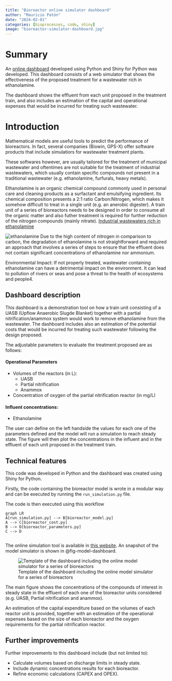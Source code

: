 ```yaml
---
title: "Bioreactor online simulator dashboard"
author: "Mauricio Patón"
date: "2024-02-01"
categories: [bioprocesses, code, shiny]
image: "bioreactor-simulator-dashboard.jpg"
---
```


# Summary

An [online dashboard](https://envbioprom.shinyapps.io/bioreactor-dashboard/) developed using Python and Shiny for Python was developed. 
This dashboard consists of a web simulator that shows the effectiveness of the proposed treatment for a wastewater rich in ethanolamine.  

The dashboard shows the effluent from each unit proposed in the treatment train, and also includes an estimation of the capital and operational expenses that would be incurred for treating such wastewater.

# Introduction

Mathematical models are useful tools to predict the performance of bioreactors. In fact, several companies (Biowin, GPS-X) offer software products that include simulatiors for wastewater treatment plants. 

These softwares however, are usually tailored for the treatment of municipal wastewater and oftentimes are not suitable for the treatment of industrial wastewaters, which usually contain specific compounds not present in a traditional wastewater (e.g. ethanolamine, furfurals, heavy metals).

Ethanolamine is an organic chemical compound commonly used in personal care and cleaning products as a surfactant and emulsifying ingredient. Its chemical composition presents a 2:1 ratio Carbon:Nitrogen, which makes it somehow difficult to treat in a single unit (e.g. an anerobic digester). A train unit of a series of bioreactors needs to be designed in order to consume all the organic matter and also futher treatment is required for further reduction of the nitrogen compounds (mainly nitrate). [Industrial wastewaters rich in ethanolamine](https://doi.org/10.1016/j.psep.2022.05.054)

![ethanolamine](ethanolamine.jpg)
Due to the high content of nitrogen in comparison to carbon, the degradation of ethanolamine is not straightforward and required an approach that involves a series of steps to ensure that the effluent does not contain significant concentrations of ethanolamine nor ammonium. 

Environmental Impact: If not properly treated, wastewater containing ethanolamine can have a detrimental impact on the environment. It can lead to pollution of rivers or seas and pose a threat to the health of ecosystems and people4.

## Dashboard description 

This dashboard is a demonstration tool on how a train unit consisting of a UASB (Upflow Anaerobic Slugde Blanket) together with a partial nitrification/anammox system would work to remove ethanolamine from the wastewater. The dashboard includes also an estimation of the potential costs that would be incurred for treating such wastewater following the design proposed.

The adjustable parameters to evaluate the treatment proposed are as follows:

#### Operational Parameters
- Volumes of the reactors (in L):
  - UASB
  - Partial nitrification
  - Anammox
- Concentration of oxygen of the partial nitrification reactor (in mg/L)

#### Influent concentrations:
  - Ethanolamine

The user can define on the left handside the values for each one of the parameters defined and the model will run a simulation to reach steady state.
The figure will then plot the concentrations in the influent and in the effluent of each unit proposed in the treatment train.

## Technical features 

This code was developed in Python and the dashboard was created using Shiny for Python.

Firstly, the code containing the bioreactor model is wrote in a modular way and can be executed by running the `run_simulation.py` file. 

The code is then executed using this workflow

```mermaid
graph LR
A[run_simulation.py] --> B[bioreactor_model.py]
A --> C[bioreactor_cost.py]
B --> D[bioreactor_parameters.py]
C --> D


```

The online simulation tool is available in [this website](https://envbioprom.shinyapps.io/bioreactor-dashboard/). An snapshot of the model simulator is shown in @fig-model-dashboard.

![Template of the dashboard including the online model simulator for a series of bioreactors](bioreactor-simulator-dashboard.jpg){#fig-model-dashboard}

The main figure shows the concentrations of the compounds of interest in steady state in the effluent of each one of the bioreactor units considered (e.g. UASB, Partial nitrification and anammox). 

An estimation of the capital expenditure based on the volumes of each reactor unit is provided, together with an estimation of the operational expenses based on the size of each bioreactor and the oxygen requirements for the partial nitrification reactor.

## Further improvements

Further improvements to this dashboard include (but not limited to):

- Calculate volumes based on discharge limits in steady state. 
- Include dynamic concentrations results for each bioreactor.
- Refine economic calculations (CAPEX and OPEX).
